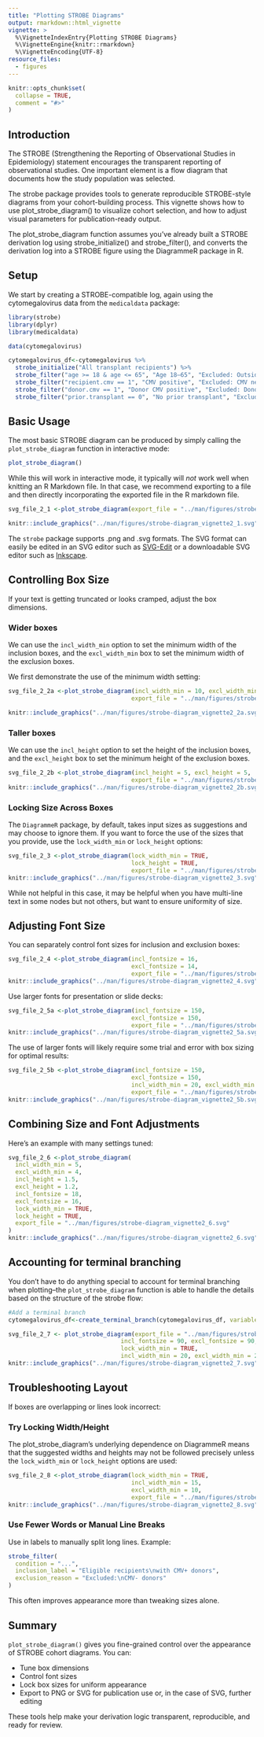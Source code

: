 ```yaml
---
title: "Plotting STROBE Diagrams"
output: rmarkdown::html_vignette
vignette: >
  %\VignetteIndexEntry{Plotting STROBE Diagrams}
  %\VignetteEngine{knitr::rmarkdown}
  %\VignetteEncoding{UTF-8}
resource_files:
  - figures
---
```


```r
knitr::opts_chunk$set(
  collapse = TRUE,
  comment = "#>"
)


```


## Introduction

The STROBE (Strengthening the Reporting of Observational Studies in Epidemiology) statement encourages the transparent reporting of observational studies. One important element is a flow diagram that documents how the study population was selected.

The strobe package provides tools to generate reproducible STROBE-style diagrams from your cohort-building process. This vignette shows how to use plot_strobe_diagram() to visualize cohort selection, and how to adjust visual parameters for publication-ready output.

The plot_strobe_diagram function assumes you’ve already built a STROBE derivation log using strobe_initialize() and strobe_filter(), and converts the derivation log into a STROBE figure using the DiagrammeR package in R.

## Setup
We start by creating a STROBE-compatible log, again using the cytomegalovirus data from the `medicaldata` package:

```r
library(strobe)
library(dplyr)
library(medicaldata)

data(cytomegalovirus)

cytomegalovirus_df<-cytomegalovirus %>%
  strobe_initialize("All transplant recipients") %>%
  strobe_filter("age >= 18 & age <= 65", "Age 18–65", "Excluded: Outside 18–65") %>%
  strobe_filter("recipient.cmv == 1", "CMV positive", "Excluded: CMV negative") %>%
  strobe_filter("donor.cmv == 1", "Donor CMV positive", "Excluded: Donor CMV negative") %>%
  strobe_filter("prior.transplant == 0", "No prior transplant", "Excluded: Prior transplant")
```


## Basic Usage

The most basic STROBE diagram can be produced by simply calling the `plot_strobe_diagram` function in interactive mode: 

```r
plot_strobe_diagram()
```



While this will work in interactive mode, it typically will *not* work well when knitting an R Markdown file.  In that case, we recommend exporting to a file and then directly incorporating the exported file in the R markdown file.

```r

svg_file_2_1 <-plot_strobe_diagram(export_file = "../man/figures/strobe-diagram_vignette2_1.svg")

knitr::include_graphics("../man/figures/strobe-diagram_vignette2_1.svg")


```


The `strobe` package supports .png and .svg formats. The SVG format can easily be edited in an SVG editor such as [SVG-Edit](https://svgedit.netlify.app/editor/index.html) or a downloadable SVG editor such as [Inkscape](https://inkscape.org/release/).


## Controlling Box Size

If your text is getting truncated or looks cramped, adjust the box dimensions.

### Wider boxes

We can use the `incl_width_min` option to set the minimum width of the inclusion boxes, and the `excl_width_min` box to set the minimum width of the exclusion boxes.  

We first demonstrate the use of the minimum width setting:

```r
svg_file_2_2a <-plot_strobe_diagram(incl_width_min = 10, excl_width_min = 10, 
                                   export_file = "../man/figures/strobe-diagram_vignette2_2a.svg")

knitr::include_graphics("../man/figures/strobe-diagram_vignette2_2a.svg")

```

### Taller boxes

We can use the `incl_height` option to set the height of the inclusion boxes, and the `excl_height` box to set the minimum height of the exclusion boxes.  

```r
svg_file_2_2b <-plot_strobe_diagram(incl_height = 5, excl_height = 5, 
                                   export_file = "../man/figures/strobe-diagram_vignette2_2b.svg")
knitr::include_graphics("../man/figures/strobe-diagram_vignette2_2b.svg")
```



### Locking Size Across Boxes

The `DiagrammeR` package, by default, takes input sizes as suggestions and may choose to ignore them.  If you want to force the use of the sizes that you provide, use the `lock_width_min` or `lock_height` options:

```r
svg_file_2_3 <-plot_strobe_diagram(lock_width_min = TRUE, 
                                   lock_height = TRUE, 
                                   export_file = "../man/figures/strobe-diagram_vignette2_3.svg")
knitr::include_graphics("../man/figures/strobe-diagram_vignette2_3.svg")
```


While not helpful in this case, it may be helpful when you have multi-line text in some nodes but not others, but want to ensure uniformity of size.

## Adjusting Font Size

You can separately control font sizes for inclusion and exclusion boxes:

```r
svg_file_2_4 <-plot_strobe_diagram(incl_fontsize = 16, 
                                   excl_fontsize = 14, 
                                   export_file = "../man/figures/strobe-diagram_vignette2_4.svg")
knitr::include_graphics("../man/figures/strobe-diagram_vignette2_4.svg")
```


Use larger fonts for presentation or slide decks:

```r
svg_file_2_5a <-plot_strobe_diagram(incl_fontsize = 150, 
                                   excl_fontsize = 150, 
                                   export_file = "../man/figures/strobe-diagram_vignette2_5a.svg")
knitr::include_graphics("../man/figures/strobe-diagram_vignette2_5a.svg")
```



The use of larger fonts will likely require some trial and error with box sizing for optimal results:

```r
svg_file_2_5b <-plot_strobe_diagram(incl_fontsize = 150, 
                                   excl_fontsize = 150,
                                   incl_width_min = 20, excl_width_min = 30, 
                                   export_file = "../man/figures/strobe-diagram_vignette2_5b.svg")
knitr::include_graphics("../man/figures/strobe-diagram_vignette2_5b.svg")
```




## Combining Size and Font Adjustments

Here’s an example with many settings tuned:

```r
svg_file_2_6 <-plot_strobe_diagram(
  incl_width_min = 5,
  excl_width_min = 4,
  incl_height = 1.5,
  excl_height = 1.2,
  incl_fontsize = 18,
  excl_fontsize = 16,
  lock_width_min = TRUE,
  lock_height = TRUE,
  export_file = "../man/figures/strobe-diagram_vignette2_6.svg"
)
knitr::include_graphics("../man/figures/strobe-diagram_vignette2_6.svg")
```


## Accounting for terminal branching

You don't have to do anything special to account for terminal branching when plotting--the `plot_strobe_diagram` function is able to handle the details based on the structure of the strobe flow:

```r

#Add a terminal branch
cytomegalovirus_df<-create_terminal_branch(cytomegalovirus_df, variable = "cgvhd", label_prefix="CGVHD value:")

svg_file_2_7 <- plot_strobe_diagram(export_file = "../man/figures/strobe-diagram_vignette2_7.svg", 
                                incl_fontsize = 90, excl_fontsize = 90, 
                                lock_width_min = TRUE, 
                                incl_width_min = 20, excl_width_min = 20)
knitr::include_graphics("../man/figures/strobe-diagram_vignette2_7.svg")
```


## Troubleshooting Layout

If boxes are overlapping or lines look incorrect:

### Try Locking Width/Height
The plot_strobe_diagram's underlying dependence on DiagrammeR means that the suggested widths and heights may not be followed precisely unless the `lock_width_min` or `lock_height` options are used:

```r
svg_file_2_8 <-plot_strobe_diagram(lock_width_min = TRUE,
                                   incl_width_min = 15,
                                   excl_width_min = 10,
                                   export_file = "../man/figures/strobe-diagram_vignette2_8.svg")
knitr::include_graphics("../man/figures/strobe-diagram_vignette2_8.svg")
```


### Use Fewer Words or Manual Line Breaks

Use \n in labels to manually split long lines. Example:

```r
strobe_filter(
  condition = "...",
  inclusion_label = "Eligible recipients\nwith CMV+ donors",
  exclusion_reason = "Excluded:\nCMV- donors"
)
```


This often improves appearance more than tweaking sizes alone.

## Summary

`plot_strobe_diagram()` gives you fine-grained control over the appearance of STROBE cohort diagrams. You can:

- Tune box dimensions
- Control font sizes
- Lock box sizes for uniform appearance
- Export to PNG or SVG for publication use or, in the case of SVG, further editing

These tools help make your derivation logic transparent, reproducible, and ready for review.
